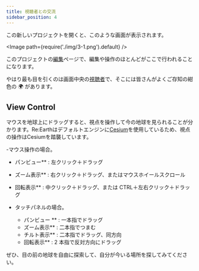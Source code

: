 ```yaml
---
title: 視聴者との交流
sidebar_position: 4
---
```


この新しいプロジェクトを開くと、このような画面が表示されます。

<Image path={require('./img/3-1.png').default} />

このプロジェクトの[編集](/user-manual/getting-started/understanding-reearth-ui/editor)ページで、編集や操作のほとんどがここで行われることになります。

やはり最も目を引くのは画面中央の[視聴者](/user-manual/getting-started/understanding-reearth-ui/editor#viewer)で、そこには皆さんがよくご存知の紺色の :earth_africa: があります。

## View Control

マウスを地球上にドラッグすると、視点を操作して今の地球を見られることが分かります。Re:Earthはデフォルトエンジンに[Cesium](https://cesium.com/)を使用しているため、視点の操作はCesiumを踏襲しています。

-マウス操作の場合。
  - パンビュー** : 左クリック＋ドラッグ
  - ズーム表示** : 右クリック＋ドラッグ、またはマウスホイールスクロール
  - 回転表示** : 中クリック＋ドラッグ、または CTRL＋左右クリック＋ドラッグ

- タッチパネルの場合。
  - パンビュー ** : 一本指でドラッグ
  - ズーム表示** : 二本指でつまむ
  - チルト表示** : 二本指でドラッグ、同方向
  - 回転表示** : 2 本指で反対方向にドラッグ

ぜひ、目の前の地球を自由に探索して、自分が今いる場所を探してみてください。

